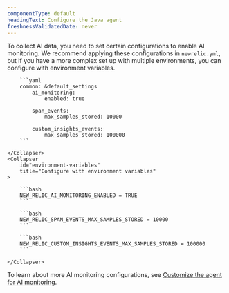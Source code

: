 ```yaml
---
componentType: default
headingText: Configure the Java agent
freshnessValidatedDate: never
---
```


To collect AI data, you need to set certain configurations to enable AI monitoring. We recommend applying these configurations in `newrelic.yml`, but if you have a more complex set up with multiple environments, you can configure with environment variables.

<CollapserGroup>
    <Collapser
        id="config-file"
        title="Configure through `newrelic.yml`"
    >

        ```yaml
        common: &default_settings
            ai_monitoring:
                enabled: true

            span_events:
                max_samples_stored: 10000

            custom_insights_events:
                max_samples_stored: 100000
        ```

    </Collapser>
    <Collapser
        id="environment-variables"
        title="Configure with environment variables"
    >
    
        ```bash
        NEW_RELIC_AI_MONITORING_ENABLED = TRUE
        ```

        ```bash
        NEW_RELIC_SPAN_EVENTS_MAX_SAMPLES_STORED = 10000
        ```

        ```bash
        NEW_RELIC_CUSTOM_INSIGHTS_EVENTS_MAX_SAMPLES_STORED = 100000
        ```

    </Collapser>
</CollapserGroup>

To learn about more AI monitoring configurations, see [Customize the agent for AI monitoring](/docs/ai-monitoring/customize-agent-ai-monitoring).